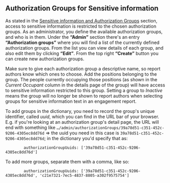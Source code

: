 
<Meta title="ANET Admin Stories/Authorization Groups for Sensitive information" />

## Authorization Groups for Sensitive information

As stated in the [Sensitive information and Authorization Groups](/story/anet-user-stories-sensitive-information-and-authorization-groups--page)
section, access to sensitive information is restricted to the chosen authorization groups. As an
administrator, you define the available authorization groups, and who is in them. Under the
**“Admin”** section there's an entry **“Authorization groups”** where you will find a list of the
currently defined authorization groups. From the list you can view details of each group, and also
edit them by clicking **“Edit”**. From the top right **“Create”** button you can create new
authorization groups.

Make sure to give each authorization group a descriptive name, so report authors know which ones to
choose. Add the positions belonging to the group. The people currently occupying those positions
(as shown in the *Current Occupant* column in the details page of the group) will have access to
sensitive information restricted to this group. Setting a group to *Inactive* means the group will
no longer be shown to report authors when selecting groups for sensitive information text in an
engagement report.

To add groups in the dictionary, you need to record the group's unique identifier, called *uuid*,
which you can find in the URL bar of your browser. E.g. if you're looking at an authorization
group's detail page, the URL will end with something like
`…/admin/authorizationGroups/39a78d51-c351-452c-9206-4305ec8dd76d` ⇒ the uuid you need in this
case is `39a78d51-c351-452c-9206-4305ec8dd76d`; in the dictionary you'd specify that as:
```
        authorizationGroupUuids: ['39a78d51-c351-452c-9206-4305ec8dd76d']
```
To add more groups, separate them with a comma, like so:
```
        authorizationGroupUuids: ['39a78d51-c351-452c-9206-4305ec8dd76d', 'c21e7321-7ec5-4837-8805-a302f9575754']
```
